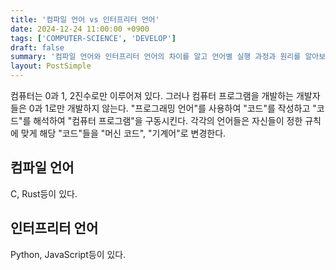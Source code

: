```yaml
---
title: '컴파일 언어 vs 인터프리터 언어'
date: 2024-12-24 11:00:00 +0900
tags: ['COMPUTER-SCIENCE', 'DEVELOP']
draft: false
summary: '컴파일 언어와 인터프리터 언어의 차이를 알고 언어별 실행 과정과 원리를 알아보자'
layout: PostSimple
---
```


컴퓨터는 0과 1, 2진수로만 이루어져 있다.
그러나 컴퓨터 프로그램을 개발하는 개발자들은 0과 1로만 개발하지 않는다.
"프로그래밍 언어"를 사용하여 "코드"를 작성하고 "코드"를 해석하여 "컴퓨터 프로그램"을 구동시킨다.
각각의 언어들은 자신들이 정한 규칙에 맞게 해당 "코드"들을 "머신 코드", "기계어"로 변경한다.

## 컴파일 언어

C, Rust등이 있다.

## 인터프리터 언어

Python, JavaScript등이 있다.